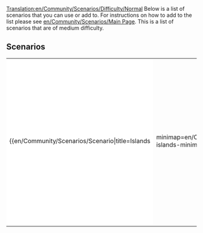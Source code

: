 [[Translation:en/Community/Scenarios/Difficulty/Normal]]
Below is a list of scenarios that you can use or add to. For instructions on how to add to the list please see [[en/Community/Scenarios/Main Page]]. This is a list of scenarios that are of medium difficulty.

==Scenarios==

{|
|-
|style="border:none;background:white"|

{{en/Community/Scenarios/Scenario|title=Islands
|minimap=en/Community/Scenarios/Scn-islands-minimap.png
|screenshot=en/Community/Scenarios/Scn-islands-screenshot.png
|description=Transport passengers, mail, maize, copper ore, water, diamonds and oil on a small, hilly map with lots of water. Included by default in OpenTTD 0.4.5 and later versions.
|difficulty=Normal
|setting=[[en/Manual/Climates]]
|size=128x128
|relief=Hilly
|towns=Normal
|industries=Normal
|realworld=No
|version=0.4.5+
|author=Zimri
|download_url=
}}

|style="border:none;background:white"|

{{en/Community/Scenarios/Scenario|title=Echo
|minimap=en/Community/Scenarios/Scn-echo-minimap.png
|screenshot=en/Community/Scenarios/Scn-echo-screenshot.png
|description=A sub-tropical scenario with two main continents surrounded by sea and a river crossing the map in NE-SW direction. The NW corner of the scenario is quite mountainous. Included by default in OpenTTD 0.4.5 and later.
|difficulty=Normal
|setting=[[en/Manual/Climates]]
|size=256x256
|relief=Hilly
|towns=Normal
|industries=Low
|realworld=No
|version=0.4.5+
|author=S. Morris (Jungle)
|download_url=
}}

|-
|}